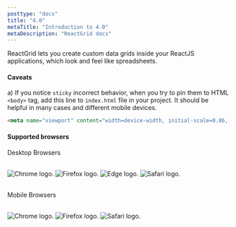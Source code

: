 ```yaml
---
posttype: "docs"
title: "4.0"
metaTitle: "Introduction to 4.0"
metaDescription: "ReactGrid docs"
---
```





ReactGrid lets you create custom data grids inside your ReactJS applications, which look and feel like spreadsheets.

#### Caveats
a) If you notice `sticky` incorrect behavior, when you try to pin them to HTML `<body>` tag, add this line to `index.html` file in your project.
It should be helpful in many cases and different mobile devices.

```html
<meta name="viewport" content="width=device-width, initial-scale=0.86, maximum-scale=5.0, minimum-scale=0.86">
```

#### Supported browsers

Desktop Browsers

<br/>


<div style={{display: "flex",  gap: "2rem", height: "3rem"}}>
<Image src="/chrome.svg" alt="Chrome logo." width={50} height={50} />
<Image src="/firefox.svg" alt="Firefox logo." width={50} height={50} />
<Image src="/edge.svg" alt="Edge logo." width={50} height={50} />
<Image src="/safari.svg" alt="Safari logo." width={50} height={50} />
 </div>

<br/>


Mobile Browsers

<br/>


<div style={{display: "flex",  gap: "2rem", height: "3rem"}}>
<Image src="/chrome.svg" alt="Chrome logo." width={50} height={50} />
<Image src="/firefox.svg" alt="Firefox logo." width={50} height={50} />
<Image src="/safari.svg" alt="Safari logo." width={50} height={50} />
 </div>
